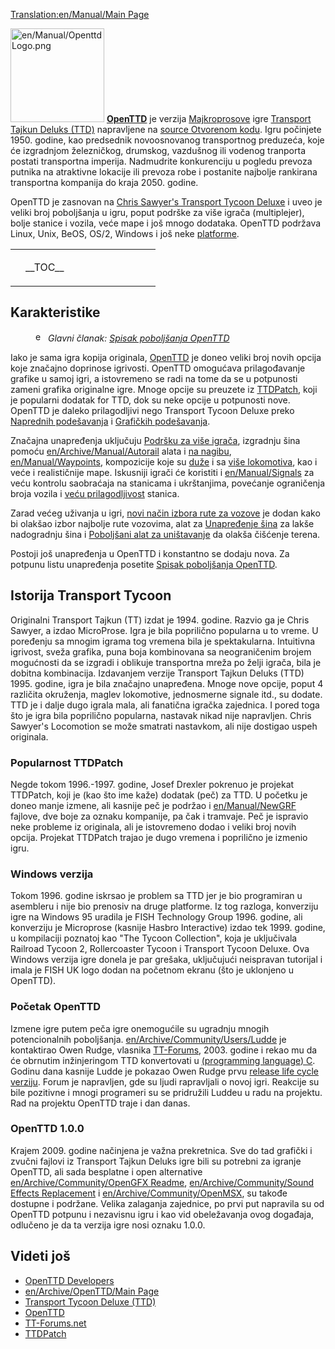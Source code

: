 [[Translation:en/Manual/Main Page]]
{{en/Manual/Navigation}}

[[File:en/Manual/OpenttdLogo.png|left|150px]]
[http://www.openttd.org/ '''OpenTTD'''] je verzija [https://www.wikipedia.org/wiki/MicroProse Majkroprosove] igre [https://www.wikipedia.org/wiki/Transport_Tycoon Transport Tajkun Deluks (TTD)] napravljene na [https://www.wikipedia.org/wiki/Open source Otvorenom kodu]. Igru počinjete 1950. godine, kao predsednik novoosnovanog transportnog preduzeća, koje će izgradnjom železničkog, drumskog, vazdušnog ili vodenog tranporta postati transportna imperija. Nadmudrite konkurenciju u pogledu prevoza putnika na atraktivne lokacije ili prevoza robe i postanite najbolje rankirana transportna kompanija do kraja 2050. godine.

OpenTTD je zasnovan na [http://www.chrissawyer.com/info.htm Chris Sawyer's Transport Tycoon Deluxe] i uveo je veliki broj poboljšanja u igru, poput podrške za više igrača (multiplejer), bolje stanice i vozila, veće mape i još mnogo dodataka. OpenTTD podržava Linux, Unix, BeOS, OS/2, Windows i još neke [[en/Archive/Compilation and Ports/Operating system|platforme]].

{| align="center"
|colspan=2 style="background:none; border:0px"|
|width=200 style="background:none; border:0px"| __TOC__
|style="background:none; border:0px"| [[File:en/Manual/Intro screen.png|frame|center|OpenTTD [[en/Manual/Game interface#main-window-contents|Početni ekran]]]]
|}

==Karakteristike==
:[[File:en/Searchtool.png|16px]] ''Glavni članak: [[en/Archive/Lists/List of New Features|Spisak poboljšanja OpenTTD]]''

Iako je sama igra kopija originala, [http://www.openttd.org/ OpenTTD] je doneo veliki broj novih opcija koje značajno doprinose igrivosti. OpenTTD omogućava prilagođavanje grafike u samoj igri, a istovremeno se radi na tome da se u potpunosti zameni grafika originalne igre. Mnoge opcije su preuzete iz [http://www.ttdpatch.net/ TTDPatch], koji je popularni dodatak for TTD, dok su neke opcije u potpunosti nove. OpenTTD je daleko prilagodljivi nego Transport Tycoon Deluxe preko [[en/Archive/Manual/Settings/Advanced Settings|Naprednih podešavanja]] i [[en/Manual/NewGRF|Grafičkih podešavanja]].

Značajna unapređenja uključuju [[en/Manual/Multiplayer|Podršku za više igrača]], izgradnju šina pomoću [[en/Archive/Manual/Autorail]] alata i [[en/Archive/Manual/Settings/Build on slopes|na nagibu]], [[en/Manual/Waypoints]], kompozicije koje su [[en/Archive/Manual/Settings/Mammoth trains|duže]] i sa [[en/Archive/Manual/Multiheaded trains|više lokomotiva]], kao i veće i realističnije mape. Iskusniji igrači će koristiti i [[en/Manual/Signals]] za veću kontrolu saobraćaja na stanicama i ukrštanjima, povećanje ograničenja broja vozila i [[en/Archive/Manual/Settings/Nonuniform stations|veću prilagodljivost]] stanica.

Zarad većeg uživanja u igri, [[en/Archive/Manual/Yet Another Pathfinder|novi način izbora rute za vozove]] je dodan kako bi olakšao izbor najbolje rute vozovima, alat za [[en/Manual/Convert rail|Unapređenje šina]] za lakše nadogradnju šina i [[en/Archive/Manual/Settings/Extra dynamite|Poboljšani alat za uništavanje]] da olakša čišćenje terena.

Postoji još unapređenja u OpenTTD  i konstantno se dodaju nova. Za potpunu listu unapređenja posetite [[en/Archive/Lists/List of New Features|Spisak poboljšanja OpenTTD]].

==Istorija Transport Tycoon==
Originalni Transport Tajkun (TT) izdat je 1994. godine. Razvio ga je Chris Sawyer, a izdao MicroProse. 
Igra je bila poprilično popularna u to vreme. U poređenju sa mnogim igrama tog vremena bila je spektakularna. Intuitivna igrivost, sveža grafika, puna boja kombinovana sa neograničenim brojem mogućnosti da se izgradi i oblikuje transportna mreža po želji igrača, bila je dobitna kombinacija.
Izdavanjem verzije Transport Tajkun Deluks (TTD) 1995. godine, igra je bila značajno unapređena. Mnoge nove opcije, poput 4 različita okruženja, maglev lokomotive, jednosmerne signale itd., su dodate.
TTD je i dalje dugo igrala mala, ali fanatična igračka zajednica. I pored toga što je igra bila poprilično popularna, nastavak nikad nije napravljen. Chris Sawyer's Locomotion se može smatrati nastavkom, ali nije dostigao uspeh originala.

===Popularnost TTDPatch===
Negde tokom 1996.-1997. godine, Josef Drexler pokrenuo je projekat TTDPatch, koji je (kao što ime kaže) dodatak (peč) za TTD. U početku je doneo manje izmene, ali kasnije peč je podržao i [[en/Manual/NewGRF]] fajlove, dve boje za oznaku kompanije, pa čak i tramvaje. Peč je ispravio neke probleme iz originala, ali je istovremeno dodao i veliki broj novih opcija. Projekat TTDPatch trajao je dugo vremena i poprilično je izmenio igru.

===Windows verzija===
Tokom 1996. godine iskrsao je problem sa TTD jer je bio programiran u asembleru i nije bio prenosiv na druge platforme. Iz tog razloga, konverziju igre na Windows 95 uradila je FISH Technology Group  1996. godine, ali konverziju je Microprose (kasnije Hasbro Interactive) izdao tek 1999. godine, u kompilaciji poznatoj kao "The Tycoon Collection", koja je uključivala Railroad Tycoon 2, Rollercoaster Tycoon i Transport Tycoon Deluxe. Ova Windows verzija igre donela je par grešaka, uključujući neispravan tutorijal i imala je FISH UK logo dodan na početnom ekranu (što je uklonjeno u OpenTTD).

===Početak OpenTTD===
Izmene igre putem peča igre onemogućile su ugradnju mnogih potencionalnih poboljšanja. [[en/Archive/Community/Users/Ludde]] je kontaktirao Owen Rudge, vlasnika [http://www.tt-forums.net/ TT-Forums], 2003. godine i rekao mu da će obrnutim inžinjeringom TTD konvertovati u [https://www.wikipedia.org/wiki/C (programming language) C]. Godinu dana kasnije Ludde je pokazao Owen Rudge prvu [https://www.wikipedia.org/wiki/Software release life cycle verziju]. Forum je napravljen, gde su ljudi rapravljali o novoj igri. Reakcije su bile pozitivne i mnogi programeri su se pridružili Luddeu u radu na projektu. Rad na projektu OpenTTD traje i dan danas. 

===OpenTTD 1.0.0===
Krajem 2009. godine načinjena je važna prekretnica. Sve do tad grafički i zvučni fajlovi iz Transport Tajkun Deluks igre bili su potrebni za igranje OpenTTD, ali sada besplatne i open alternative [[en/Archive/Community/OpenGFX Readme]], [[en/Archive/Community/Sound Effects Replacement]] i [[en/Archive/Community/OpenMSX]], su takođe dostupne i podržane. Velika zalaganja zajednice, po prvi put napravila su od OpenTTD potpunu i nezavisnu igru i kao vid obeležavanja ovog događaja, odlučeno je da ta verzija igre nosi oznaku 1.0.0.


==Videti još==
*[[en/Archive/Community/Developers|OpenTTD Developers]]
*[[en/Archive/OpenTTD/Main Page]]
*[http://en.wikipedia.org/wiki/Transport_Tycoon Transport Tycoon Deluxe (TTD)]
*[http://www.openttd.org/ OpenTTD]
*[http://www.tt-forums.net/ TT-Forums.net]
*[http://www.ttdpatch.net/ TTDPatch]
